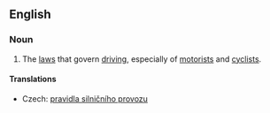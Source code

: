 ==English==
{{wikipedia|traffic}}
===Noun===
{{en-noun|-}}

# The [[law]]s that govern [[driving]], especially of [[motorist]]s and [[cyclist]]s.

====Translations====
{{trans-top|rules and regulations}}
* Czech: [[pravidla silničního provozu]] {{n|p}}
{{trans-mid}}
{{trans-bottom}}
